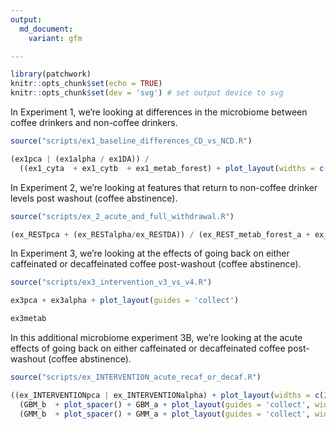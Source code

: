```yaml
---
output:
  md_document:
    variant: gfm

---
```

<p align="justify">    

<!-- README.md is generated from README.Rmd. Please edit that file -->

```r
library(patchwork)
knitr::opts_chunk$set(echo = TRUE)
knitr::opts_chunk$set(dev = 'svg') # set output device to svg

```

In Experiment 1, we're looking at differences in the microbiome between coffee drinkers and non-coffee drinkers. 
```r
source("scripts/ex1_baseline_differences_CD_vs_NCD.R")
```

```r
(ex1pca | (ex1alpha / ex1DA)) / 
  ((ex1_cyta  + ex1_cytb  + ex1_metab_forest) + plot_layout(widths = c(1,1,5))) + plot_layout(heights = c(2,3))
```

In Experiment 2, we're looking at features that return to non-coffee drinker levels post washout (coffee abstinence). 
```r
source("scripts/ex_2_acute_and_full_withdrawal.R")
```

```r
(ex_RESTpca + (ex_RESTalpha/ex_RESTDA)) / (ex_REST_metab_forest_a + ex_REST_metab_forest_b)  + plot_layout(heights = c(2,3))
```


In Experiment 3, we're looking at the effects of going back on either caffeinated or decaffeinated coffee post-washout (coffee abstinence). 
```r
source("scripts/ex3_intervention_v3_vs_v4.R")
```


```r
ex3pca + ex3alpha + plot_layout(guides = 'collect')

ex3metab
```



In this additional microbiome experiment 3B, we're looking at the acute effects of going back on either caffeinated or decaffeinated coffee post-washout (coffee abstinence). 
```r
source("scripts/ex_INTERVENTION_acute_recaf_or_decaf.R")
```


```r
((ex_INTERVENTIONpca | ex_INTERVENTIONalpha) + plot_layout(widths = c(2,1), guides = 'collect')) / 
  (GBM_b  + plot_spacer() + GBM_a + plot_layout(guides = 'collect', widths = c(5,1,5))) /
  (GMM_b  + plot_spacer() + GMM_a + plot_layout(guides = 'collect', widths = c(5,1,5))) +  plot_layout(heights = c(3,4,1))

```